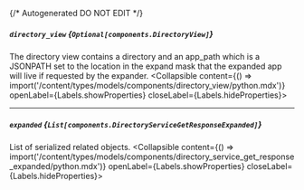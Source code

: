 {/* Autogenerated DO NOT EDIT  */}

##### `directory_view` *{`Optional[components.DirectoryView]`}*
The directory view contains a directory and an app_path which is a JSONPATH set to the location in the expand mask that the expanded app will live if requested by the expander.
<Collapsible content={() => import('/content/types/models/components/directory_view/python.mdx')} openLabel={Labels.showProperties} closeLabel={Labels.hideProperties}>
</Collapsible>

---
##### `expanded` *{`List[components.DirectoryServiceGetResponseExpanded]`}*
List of serialized related objects.
<Collapsible content={() => import('/content/types/models/components/directory_service_get_response_expanded/python.mdx')} openLabel={Labels.showProperties} closeLabel={Labels.hideProperties}>
</Collapsible>


